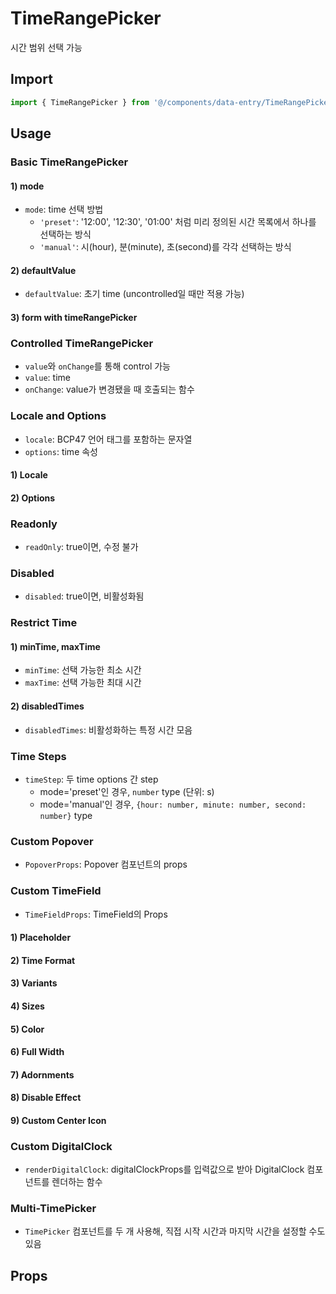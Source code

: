 
<Meta of={TimeRangePickerStories} />

# TimeRangePicker

시간 범위 선택 가능

## Import

```js
import { TimeRangePicker } from '@/components/data-entry/TimeRangePicker';
```

## Usage

### Basic TimeRangePicker

#### 1) mode

- `mode`: time 선택 방법
  - `'preset'`: '12:00', '12:30', '01:00' 처럼 미리 정의된 시간 목록에서 하나를 선택하는 방식
  - `'manual'`: 시(hour), 분(minute), 초(second)를 각각 선택하는 방식

<Canvas of={TimeRangePickerStories.Mode} />

#### 2) defaultValue

- `defaultValue`: 초기 time (uncontrolled일 때만 적용 가능)

<Canvas of={TimeRangePickerStories.DefaultValue} />

#### 3) form with timeRangePicker

<Canvas of={TimeRangePickerStories.FormWithTimeRangePicker} />

### Controlled TimeRangePicker

- `value`와 `onChange`를 통해 control 가능
- `value`: time
- `onChange`: value가 변경됐을 때 호출되는 함수

<Canvas of={TimeRangePickerStories.ControlledTimeRangePicker} />

### Locale and Options

- `locale`: BCP47 언어 태그를 포함하는 문자열
- `options`: time 속성

#### 1) Locale

<Canvas of={TimeRangePickerStories.Locale} />

#### 2) Options

<Canvas of={TimeRangePickerStories.Options} />

### Readonly

- `readOnly`: true이면, 수정 불가

<Canvas of={TimeRangePickerStories.Readonly} />

### Disabled

- `disabled`: true이면, 비활성화됨

<Canvas of={TimeRangePickerStories.Disabled} />

### Restrict Time

#### 1) minTime, maxTime

- `minTime`: 선택 가능한 최소 시간
- `maxTime`: 선택 가능한 최대 시간

<Canvas of={TimeRangePickerStories.MinMaxTime} />

#### 2) disabledTimes

- `disabledTimes`: 비활성화하는 특정 시간 모음

<Canvas of={TimeRangePickerStories.DisabledTimes} />

### Time Steps

- `timeStep`: 두 time options 간 step
  - mode='preset'인 경우, `number` type (단위: s)
  - mode='manual'인 경우, `{hour: number, minute: number, second: number}` type

<Canvas of={TimeRangePickerStories.TimeSteps} />

### Custom Popover

- `PopoverProps`: Popover 컴포넌트의 props

<Canvas of={TimeRangePickerStories.CustomPopover} />

### Custom TimeField

- `TimeFieldProps`: TimeField의 Props

#### 1) Placeholder

<Canvas of={TimeRangePickerStories.Placeholder} />

#### 2) Time Format

<Canvas of={TimeRangePickerStories.TimeFormat} />

#### 3) Variants

<Canvas of={TimeRangePickerStories.Variants} />

#### 4) Sizes

<Canvas of={TimeRangePickerStories.Sizes} />

#### 5) Color

<Canvas of={TimeRangePickerStories.Color} />

#### 6) Full Width

<Canvas of={TimeRangePickerStories.FullWidth} />

#### 7) Adornments

<Canvas of={TimeRangePickerStories.Adornments} />

#### 8) Disable Effect

<Canvas of={TimeRangePickerStories.DisableEffect} />

#### 9) Custom Center Icon

<Canvas of={TimeRangePickerStories.CustomCenterIcon} />

### Custom DigitalClock

- `renderDigitalClock`: digitalClockProps를 입력값으로 받아 DigitalClock 컴포넌트를 렌더하는 함수

<Canvas of={TimeRangePickerStories.CustomDigitalClock} />

### Multi-TimePicker

- `TimePicker` 컴포넌트를 두 개 사용해, 직접 시작 시간과 마지막 시간을 설정할 수도 있음

<Canvas of={TimeRangePickerStories.MultiTimePicker} />

## Props

<ArgTypes of={TimeRangePickerStories} sort="alpha" />

